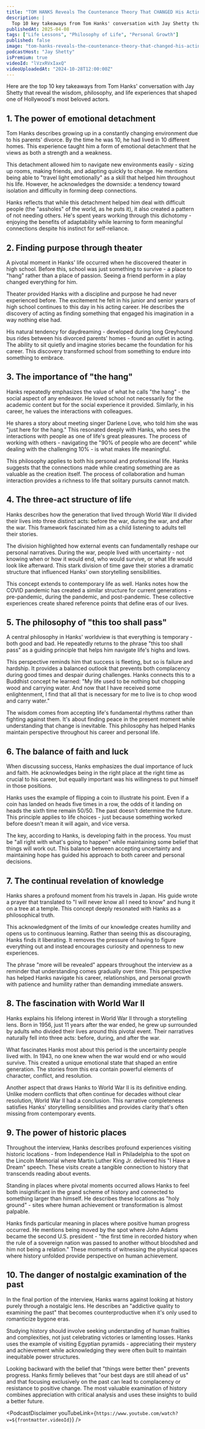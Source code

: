 ```yaml
---
title: "TOM HANKS Reveals The Countenance Theory That CHANGED His Acting Career"
description: |
  Top 10 key takeaways from Tom Hanks' conversation with Jay Shetty that reveal the wisdom, philosophy, and life experiences that shaped one of Hollywood's most beloved actors.
publishedAt: 2025-04-08
tags: ["Life Lessons", "Philosophy of Life", "Personal Growth"]
published: false
image: "tom-hanks-reveals-the-countenance-theory-that-changed-his-acting-career.jpg"
podcastHost: "Jay Shetty"
isPremium: true
videoId: "lVzxRVxIaxQ"
videoUploadedAt: "2024-10-28T12:00:00Z"
---
```



<PodcastSummaryPageLayout frontmatter={frontmatter}>

Here are the top 10 key takeaways from Tom Hanks' conversation with Jay Shetty that reveal the wisdom, philosophy, and life experiences that shaped one of Hollywood's most beloved actors.

## 1. The power of emotional detachment

Tom Hanks describes growing up in a constantly changing environment due to his parents' divorce. By the time he was 10, he had lived in 10 different homes. This experience taught him a form of emotional detachment that he views as both a strength and a weakness.

This detachment allowed him to navigate new environments easily - sizing up rooms, making friends, and adapting quickly to change. He mentions being able to "travel light emotionally" as a skill that helped him throughout his life. However, he acknowledges the downside: a tendency toward isolation and difficulty in forming deep connections.

Hanks reflects that while this detachment helped him deal with difficult people (the "assholes" of the world, as he puts it), it also created a pattern of not needing others. He's spent years working through this dichotomy - enjoying the benefits of adaptability while learning to form meaningful connections despite his instinct for self-reliance.

## 2. Finding purpose through theater

A pivotal moment in Hanks' life occurred when he discovered theater in high school. Before this, school was just something to survive - a place to "hang" rather than a place of passion. Seeing a friend perform in a play changed everything for him.

Theater provided Hanks with a discipline and purpose he had never experienced before. The excitement he felt in his junior and senior years of high school continues to this day in his acting career. He describes the discovery of acting as finding something that engaged his imagination in a way nothing else had.

His natural tendency for daydreaming - developed during long Greyhound bus rides between his divorced parents' homes - found an outlet in acting. The ability to sit quietly and imagine stories became the foundation for his career. This discovery transformed school from something to endure into something to embrace.

## 3. The importance of "the hang"

Hanks repeatedly emphasizes the value of what he calls "the hang" - the social aspect of any endeavor. He loved school not necessarily for the academic content but for the social experience it provided. Similarly, in his career, he values the interactions with colleagues.

He shares a story about meeting singer Darlene Love, who told him she was "just here for the hang." This resonated deeply with Hanks, who sees the interactions with people as one of life's great pleasures. The process of working with others - navigating the "90% of people who are decent" while dealing with the challenging 10% - is what makes life meaningful.

This philosophy applies to both his personal and professional life. Hanks suggests that the connections made while creating something are as valuable as the creation itself. The process of collaboration and human interaction provides a richness to life that solitary pursuits cannot match.

## 4. The three-act structure of life

Hanks describes how the generation that lived through World War II divided their lives into three distinct acts: before the war, during the war, and after the war. This framework fascinated him as a child listening to adults tell their stories.

The division highlighted how external events can fundamentally reshape our personal narratives. During the war, people lived with uncertainty - not knowing when or how it would end, who would survive, or what life would look like afterward. This stark division of time gave their stories a dramatic structure that influenced Hanks' own storytelling sensibilities.

This concept extends to contemporary life as well. Hanks notes how the COVID pandemic has created a similar structure for current generations - pre-pandemic, during the pandemic, and post-pandemic. These collective experiences create shared reference points that define eras of our lives.

## 5. The philosophy of "this too shall pass"

A central philosophy in Hanks' worldview is that everything is temporary - both good and bad. He repeatedly returns to the phrase "this too shall pass" as a guiding principle that helps him navigate life's highs and lows.

This perspective reminds him that success is fleeting, but so is failure and hardship. It provides a balanced outlook that prevents both complacency during good times and despair during challenges. Hanks connects this to a Buddhist concept he learned: "My life used to be nothing but chopping wood and carrying water. And now that I have received some enlightenment, I find that all that is necessary for me to live is to chop wood and carry water."

The wisdom comes from accepting life's fundamental rhythms rather than fighting against them. It's about finding peace in the present moment while understanding that change is inevitable. This philosophy has helped Hanks maintain perspective throughout his career and personal life.

## 6. The balance of faith and luck

When discussing success, Hanks emphasizes the dual importance of luck and faith. He acknowledges being in the right place at the right time as crucial to his career, but equally important was his willingness to put himself in those positions.

Hanks uses the example of flipping a coin to illustrate his point. Even if a coin has landed on heads five times in a row, the odds of it landing on heads the sixth time remain 50/50. The past doesn't determine the future. This principle applies to life choices - just because something worked before doesn't mean it will again, and vice versa.

The key, according to Hanks, is developing faith in the process. You must be "all right with what's going to happen" while maintaining some belief that things will work out. This balance between accepting uncertainty and maintaining hope has guided his approach to both career and personal decisions.

## 7. The continual revelation of knowledge

Hanks shares a profound moment from his travels in Japan. His guide wrote a prayer that translated to "I will never know all I need to know" and hung it on a tree at a temple. This concept deeply resonated with Hanks as a philosophical truth.

This acknowledgment of the limits of our knowledge creates humility and opens us to continuous learning. Rather than seeing this as discouraging, Hanks finds it liberating. It removes the pressure of having to figure everything out and instead encourages curiosity and openness to new experiences.

The phrase "more will be revealed" appears throughout the interview as a reminder that understanding comes gradually over time. This perspective has helped Hanks navigate his career, relationships, and personal growth with patience and humility rather than demanding immediate answers.

## 8. The fascination with World War II

Hanks explains his lifelong interest in World War II through a storytelling lens. Born in 1956, just 11 years after the war ended, he grew up surrounded by adults who divided their lives around this pivotal event. Their narratives naturally fell into three acts: before, during, and after the war.

What fascinates Hanks most about this period is the uncertainty people lived with. In 1943, no one knew when the war would end or who would survive. This created a unique emotional state that shaped an entire generation. The stories from this era contain powerful elements of character, conflict, and resolution.

Another aspect that draws Hanks to World War II is its definitive ending. Unlike modern conflicts that often continue for decades without clear resolution, World War II had a conclusion. This narrative completeness satisfies Hanks' storytelling sensibilities and provides clarity that's often missing from contemporary events.

## 9. The power of historic places

Throughout the interview, Hanks describes profound experiences visiting historic locations - from Independence Hall in Philadelphia to the spot on the Lincoln Memorial where Martin Luther King Jr. delivered his "I Have a Dream" speech. These visits create a tangible connection to history that transcends reading about events.

Standing in places where pivotal moments occurred allows Hanks to feel both insignificant in the grand scheme of history and connected to something larger than himself. He describes these locations as "holy ground" - sites where human achievement or transformation is almost palpable.

Hanks finds particular meaning in places where positive human progress occurred. He mentions being moved by the spot where John Adams became the second U.S. president - "the first time in recorded history when the rule of a sovereign nation was passed to another without bloodshed and him not being a relation." These moments of witnessing the physical spaces where history unfolded provide perspective on human achievement.

## 10. The danger of nostalgic examination of the past

In the final portion of the interview, Hanks warns against looking at history purely through a nostalgic lens. He describes an "addictive quality to examining the past" that becomes counterproductive when it's only used to romanticize bygone eras.

Studying history should involve seeking understanding of human frailties and complexities, not just celebrating victories or lamenting losses. Hanks uses the example of visiting Egyptian pyramids - appreciating their mystery and achievement while acknowledging they were often built to maintain inequitable power structures.

Looking backward with the belief that "things were better then" prevents progress. Hanks firmly believes that "our best days are still ahead of us" and that focusing exclusively on the past can lead to complacency or resistance to positive change. The most valuable examination of history combines appreciation with critical analysis and uses these insights to build a better future.

<PodcastDisclaimer
  youTubeLink={`https://www.youtube.com/watch?v=${frontmatter.videoId}`}
/>

</PodcastSummaryPageLayout>
